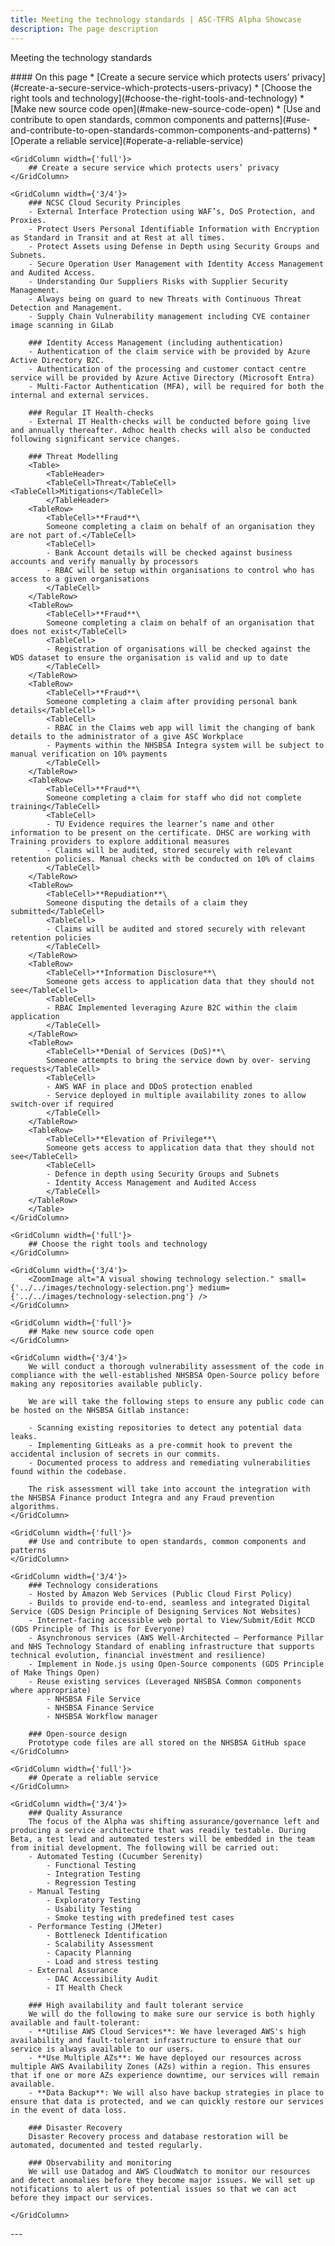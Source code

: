 ```yaml
---
title: Meeting the technology standards | ASC-TFRS Alpha Showcase
description: The page description
---
```


<Heading caption='Tech' tag='h1'>Meeting the technology standards</Heading>

<GridRow>
    <GridColumn width={'2/3'}>
        <nav className="in-page-nav">
            #### On this page
            * [Create a secure service which protects users’ privacy](#create-a-secure-service-which-protects-users-privacy)
            * [Choose the right tools and technology](#choose-the-right-tools-and-technology)
            * [Make new source code open](#make-new-source-code-open)
            * [Use and contribute to open standards, common components and patterns](#use-and-contribute-to-open-standards-common-components-and-patterns)
            * [Operate a reliable service](#operate-a-reliable-service)
        </nav>
    </GridColumn>
</GridRow>


<GridRow>

    <GridColumn width={'full'}>
        ## Create a secure service which protects users’ privacy
    </GridColumn>

    <GridColumn width={'3/4'}>
        ### NCSC Cloud Security Principles
        - External Interface Protection using WAF’s, DoS Protection, and Proxies.
        - Protect Users Personal Identifiable Information with Encryption as Standard in Transit and at Rest at all times.
        - Protect Assets using Defense in Depth using Security Groups and Subnets.
        - Secure Operation User Management with Identity Access Management and Audited Access.
        - Understanding Our Suppliers Risks with Supplier Security Management.
        - Always being on guard to new Threats with Continuous Threat Detection and Management.
        - Supply Chain Vulnerability management including CVE container image scanning in GiLab

        ### Identity Access Management (including authentication)
        - Authentication of the claim service with be provided by Azure Active Directory B2C. 
        - Authentication of the processing and customer contact centre service will be provided by Azure Active Directory (Microsoft Entra)
        - Multi-Factor Authentication (MFA), will be required for both the internal and external services. 

        ### Regular IT Health-checks
        - External IT Health-checks will be conducted before going live and annually thereafter. Adhoc health checks will also be conducted  following significant service changes.

        ### Threat Modelling
        <Table>
            <TableHeader>
            <TableCell>Threat</TableCell><TableCell>Mitigations</TableCell>
            </TableHeader>
        <TableRow>
            <TableCell>**Fraud**\
            Someone completing a claim on behalf of an organisation they are not part of.</TableCell>
            <TableCell>
            - Bank Account details will be checked against business accounts and verify manually by processors
            - RBAC will be setup within organisations to control who has access to a given organisations
            </TableCell>
        </TableRow>
        <TableRow>
            <TableCell>**Fraud**\
            Someone completing a claim on behalf of an organisation that does not exist</TableCell>
            <TableCell>
            - Registration of organisations will be checked against the WDS dataset to ensure the organisation is valid and up to date
            </TableCell>
        </TableRow>
        <TableRow>
            <TableCell>**Fraud**\
            Someone completing a claim after providing personal bank details</TableCell>
            <TableCell> 
            - RBAC in the Claims web app will limit the changing of bank details to the administrator of a give ASC Workplace         
            - Payments within the NHSBSA Integra system will be subject to manual verification on 10% payments
            </TableCell>
        </TableRow>
        <TableRow>
            <TableCell>**Fraud**\
            Someone completing a claim for staff who did not complete training</TableCell>
            <TableCell>
            - TU Evidence requires the learner’s name and other information to be present on the certificate. DHSC are working with Training providers to explore additional measures
            - Claims will be audited, stored securely with relevant retention policies. Manual checks with be conducted on 10% of claims
            </TableCell>
        </TableRow>
        <TableRow>
            <TableCell>**Repudiation**\
            Someone disputing the details of a claim they submitted</TableCell>
            <TableCell>
            - Claims will be audited and stored securely with relevant retention policies
            </TableCell>
        </TableRow>
        <TableRow>
            <TableCell>**Information Disclosure**\
            Someone gets access to application data that they should not see</TableCell>
            <TableCell>
            - RBAC Implemented leveraging Azure B2C within the claim application
            </TableCell>
        </TableRow>
        <TableRow>
            <TableCell>**Denial of Services (DoS)**\
            Someone attempts to bring the service down by over- serving requests</TableCell>
            <TableCell>
            - AWS WAF in place and DDoS protection enabled
            - Service deployed in multiple availability zones to allow switch-over if required
            </TableCell>
        </TableRow>
        <TableRow>
            <TableCell>**Elevation of Privilege**\
            Someone gets access to application data that they should not see</TableCell>
            <TableCell>
            - Defence in depth using Security Groups and Subnets
            - Identity Access Management and Audited Access
            </TableCell>
        </TableRow>
        </Table>
    </GridColumn>

</GridRow>


<GridRow>

    <GridColumn width={'full'}>
        ## Choose the right tools and technology
    </GridColumn>

    <GridColumn width={'3/4'}>
        <ZoomImage alt="A visual showing technology selection." small={'../../images/technology-selection.png'} medium={'../../images/technology-selection.png'} />
    </GridColumn>

</GridRow>


<GridRow>

    <GridColumn width={'full'}>
        ## Make new source code open
    </GridColumn>

    <GridColumn width={'3/4'}>
        We will conduct a thorough vulnerability assessment of the code in compliance with the well-established NHSBSA Open-Source policy before making any repositories available publicly.

        We are will take the following steps to ensure any public code can be hosted on the NHSBSA Gitlab instance:

        - Scanning existing repositories to detect any potential data leaks.
        - Implementing GitLeaks as a pre-commit hook to prevent the accidental inclusion of secrets in our commits.
        - Documented process to address and remediating vulnerabilities found within the codebase.

        The risk assessment will take into account the integration with the NHSBSA Finance product Integra and any Fraud prevention algorithms.
    </GridColumn>

</GridRow>

<GridRow>

    <GridColumn width={'full'}>
        ## Use and contribute to open standards, common components and patterns
    </GridColumn>

    <GridColumn width={'3/4'}>
        ### Technology considerations
        - Hosted by Amazon Web Services (Public Cloud First Policy)
        - Builds to provide end-to-end, seamless and integrated Digital Service (GDS Design Principle of Designing Services Not Websites)
        - Internet-facing accessible web portal to View/Submit/Edit MCCD (GDS Principle of This is for Everyone)
        - Asynchronous services (AWS Well-Architected – Performance Pillar and NHS Technology Standard of enabling infrastructure that supports technical evolution, financial investment and resilience)
        - Implement in Node.js using Open-Source components (GDS Principle of Make Things Open)
        - Reuse existing services (Leveraged NHSBSA Common components where appropriate)
            - NHSBSA File Service
            - NHSBSA Finance Service
            - NHSBSA Workflow manager

        ### Open-source design
        Prototype code files are all stored on the NHSBSA GitHub space
    </GridColumn>

</GridRow>


<GridRow>

    <GridColumn width={'full'}>
        ## Operate a reliable service
    </GridColumn>

    <GridColumn width={'3/4'}>
        ### Quality Assurance
        The focus of the Alpha was shifting assurance/governance left and producing a service architecture that was readily testable. During Beta, a test lead and automated testers will be embedded in the team from initial development. The following will be carried out:
        - Automated Testing (Cucumber Serenity)
            - Functional Testing
            - Integration Testing
            - Regression Testing
        - Manual Testing
            - Exploratory Testing
            - Usability Testing
            - Smoke testing with predefined test cases
        - Performance Testing (JMeter)
            - Bottleneck Identification
            - Scalability Assessment
            - Capacity Planning
            - Load and stress testing
        - External Assurance
            - DAC Accessibility Audit
            - IT Health Check

        ### High availability and fault tolerant service
        We will do the following to make sure our service is both highly available and fault-tolerant:
        - **Utilise AWS Cloud Services**: We have leveraged AWS's high availability and fault-tolerant infrastructure to ensure that our service is always available to our users.
        - **Use Multiple AZs**: We have deployed our resources across multiple AWS Availability Zones (AZs) within a region. This ensures that if one or more AZs experience downtime, our services will remain available.
        - **Data Backup**: We will also have backup strategies in place to ensure that data is protected, and we can quickly restore our services in the event of data loss.

        ### Disaster Recovery
        Disaster Recovery process and database restoration will be automated, documented and tested regularly. 

        ### Observability and monitoring
        We will use Datadog and AWS CloudWatch to monitor our resources and detect anomalies before they become major issues. We will set up notifications to alert us of potential issues so that we can act before they impact our services.

    </GridColumn>

</GridRow>

    
<GridRow>
    <GridColumn width={'full'}>
        ---
    </GridColumn>
</GridRow>
<GridRow>
    <GridColumn width={'1/2'}>
        <LinkBlock style="prev" url="/tech/approach" title="Tech" text="Technology approach and overview" />
    </GridColumn>
    <GridColumn width={'1/2'}>
        <LinkBlock style="next" url="/beta/recommendations" title="Looking ahead to beta" text="Recommendations" />
    </GridColumn>
</GridRow>